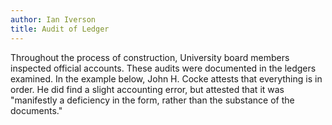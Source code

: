 ```yaml
---
author: Ian Iverson
title: Audit of Ledger
---
```

Throughout the process of construction, University board members inspected official accounts. These audits were documented in the ledgers examined. In the example below, John H. Cocke attests that everything is in order. He did find a slight accounting error, but attested that it was "manifestly a deficiency in the form, rather than the substance of the documents."